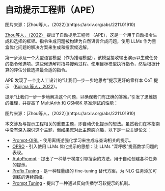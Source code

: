 # 自动提示工程师（APE）


<Screenshot src={APE} alt="APE" />
图片来源：[Zhou等人，（2022）](https://arxiv.org/abs/2211.01910)

[Zhou等人，（2022）](https://arxiv.org/abs/2211.01910) 提出了自动提示工程师 （APE），这是一个用于自动指令生成和选择的框架。指令生成问题被构建为自然语言合成问题，使用 LLMs 作为黑盒优化问题的解决方案来生成和搜索候选解。

第一步涉及一个大型语言模型（作为推理模型），该模型接收输出演示以生成任务的指令候选项。这些候选解将指导搜索过程。使用目标模型执行指令，然后根据计算的评估分数选择最合适的指令。

APE 发现了一个比人工设计的“让我们一步一步地思考”提示更好的零样本 CoT 提示 （[Kojima 等人，2022](https://arxiv.org/abs/2205.11916)）。

提示“让我们一步一步地解决这个问题，以确保我们有正确的答案。”引发了思维链的推理，并提高了 MultiArith 和 GSM8K 基准测试的性能：

<Screenshot src={APECOT} alt="APECOT" />
图片来源：[Zhou等人，（2022）](https://arxiv.org/abs/2211.01910)

本文涉及与提示工程相关的重要主题，即自动优化提示的想法。虽然我们在本指南中没有深入探讨这个主题，但如果您对此主题感兴趣，以下是一些关键论文：

- [Prompt-OIRL](https://arxiv.org/abs/2309.06553) - 使用离线逆强化学习来生成与查询相关的提示。
- [OPRO](https://arxiv.org/abs/2309.03409) - 引入使用 LLMs 优化提示的思想：让 LLMs “深呼吸”提高数学问题的表现。
- [AutoPrompt](https://arxiv.org/abs/2010.15980) - 提出了一种基于梯度引导搜索的方法，用于自动创建各种任务的提示。
- [Prefix Tuning](https://arxiv.org/abs/2101.00190) - 是一种轻量级的 fine-tuning 替代方案，为 NLG 任务添加可训练的连续前缀。
- [Prompt Tuning](https://arxiv.org/abs/2104.08691) - 提出了一种通过反向传播学习软提示的机制。